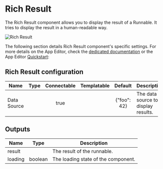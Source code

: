 

# Rich Result

The Rich Result component allows you to display the result of a Runnable. It tries to display the result in a human-readable way.

![Rich Result](../../assets/apps/4_app_component_library/rich_result.png.webp)

The following section details Rich Result component's specific settings. For more details on the App Editor, check the [dedicated documentation](../0_app_editor/index.mdx) or the App Editor [Quickstart](../../getting_started/7_apps_quickstart/index.mdx):

<div class="grid grid-cols-2 gap-6 mb-4">
    <DocCard
        color="orange"
        title="App Editor Documentation"
        description="The app editor is a low-code builder to create apps with components, create interactions with runnables, and configure the app settings."
        href="/docs/apps/app_editor"
    />
    <DocCard
        color="orange"
        title="Apps Quickstart"
        description="Learn how to build your first app in a matter of minutes."
        href="/docs/getting_started/apps_quickstart"
    />
</div>

## Rich Result configuration

| Name        | Type | Connectable | Templatable |   Default   | Description                         |
| ----------- | :--: | :---------: | :---------: | :---------: | ----------------------------------- |
| Data Source |      |    true     |             | {"foo": 42} | The data source to display results. |

## Outputs

| Name    |  Type   | Description                         |
| ------- | :-----: | ----------------------------------- |
| result  |         | The result of the runnable.         |
| loading | boolean | The loading state of the component. |
